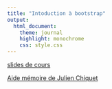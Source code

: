 ```yaml
---
title: "Intoduction à bootstrap"
output:
  html_document:
    theme: journal
    highlight: monochrome
    css: style.css
---
```


[slides de cours](http://masedki.github.io/enseignements/pdfs/bootstrap.pdf)

[Aide mémoire de Julien Chiquet](http://masedki.github.io/enseignements/pdfs/RCarte_Commandes-R.pdf)

